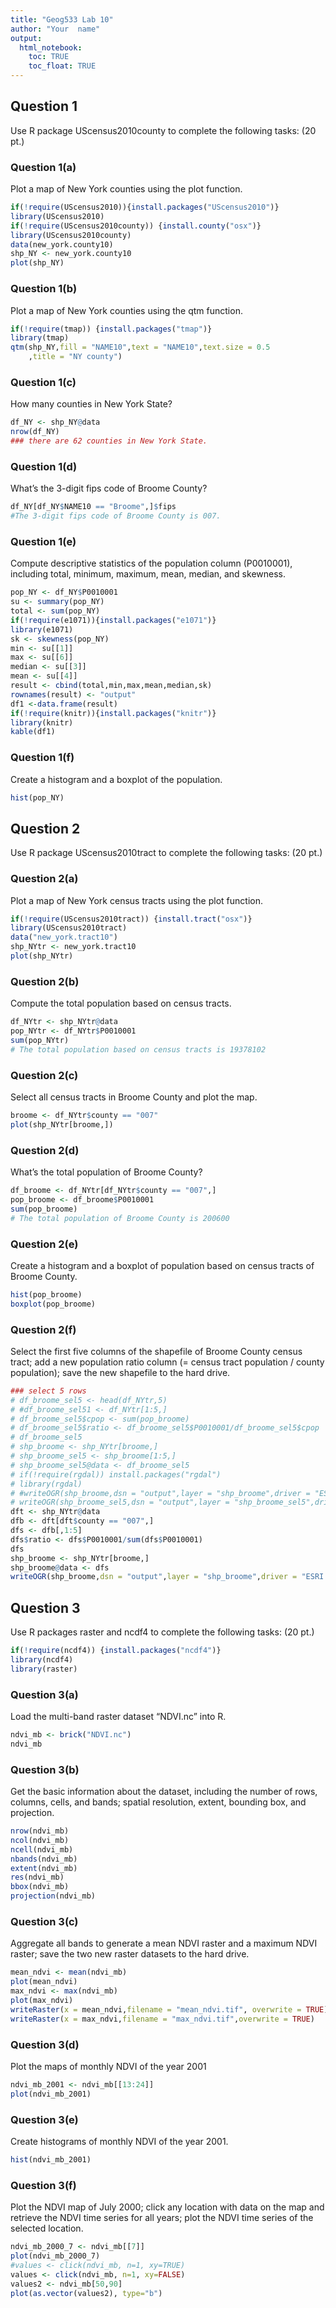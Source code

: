 ```yaml
---
title: "Geog533 Lab 10"
author: "Your  name"
output: 
  html_notebook:
    toc: TRUE
    toc_float: TRUE
---
```


## Question 1
Use R package UScensus2010county to complete the following tasks:  (20 pt.)

### Question 1(a)
Plot a map of New York counties using the plot function.
```r
if(!require(UScensus2010)){install.packages("UScensus2010")}
library(UScensus2010)
if(!require(UScensus2010county)) {install.county("osx")}
library(UScensus2010county)
data(new_york.county10)
shp_NY <- new_york.county10
plot(shp_NY)
```

### Question 1(b)	
Plot a map of New York counties using the qtm function.
```r
if(!require(tmap)) {install.packages("tmap")}
library(tmap)
qtm(shp_NY,fill = "NAME10",text = "NAME10",text.size = 0.5
    ,title = "NY county")
```


### Question 1(c)	
How many counties in New York State?
```r
df_NY <- shp_NY@data
nrow(df_NY)
### there are 62 counties in New York State.
```

### Question 1(d)	
What’s the 3-digit fips code of Broome County?
```r
df_NY[df_NY$NAME10 == "Broome",]$fips
#The 3-digit fips code of Broome County is 007.
```

### Question 1(e)	
Compute descriptive statistics of the population column (P0010001), including total, minimum, maximum, mean, median, and skewness. 
```r
pop_NY <- df_NY$P0010001
su <- summary(pop_NY)
total <- sum(pop_NY)
if(!require(e1071)){install.packages("e1071")}
library(e1071)
sk <- skewness(pop_NY)
min <- su[[1]]
max <- su[[6]]
median <- su[[3]]
mean <- su[[4]]
result <- cbind(total,min,max,mean,median,sk)
rownames(result) <- "output"
df1 <-data.frame(result)
if(!require(knitr)){install.packages("knitr")}
library(knitr)
kable(df1)
```

### Question 1(f)	
Create a histogram and a boxplot of the population.
```r
hist(pop_NY)
```


## Question 2
Use R package UScensus2010tract to complete the following tasks:    (20 pt.)


### Question 2(a)	
Plot a map of New York census tracts using the plot function.
```r
if(!require(UScensus2010tract)) {install.tract("osx")}
library(UScensus2010tract)
data("new_york.tract10")
shp_NYtr <- new_york.tract10
plot(shp_NYtr)
```

### Question 2(b)
Compute the total population based on census tracts.
```r
df_NYtr <- shp_NYtr@data
pop_NYtr <- df_NYtr$P0010001
sum(pop_NYtr)
# The total population based on census tracts is 19378102
```

### Question 2(c)
Select all census tracts in Broome County and plot the map. 
```r
broome <- df_NYtr$county == "007"
plot(shp_NYtr[broome,])
```

### Question 2(d)
What’s the total population of Broome County?
```r
df_broome <- df_NYtr[df_NYtr$county == "007",]
pop_broome <- df_broome$P0010001
sum(pop_broome)
# The total population of Broome County is 200600
```

### Question 2(e)
Create a histogram and a boxplot of population based on census tracts of Broome County.
```r
hist(pop_broome)
boxplot(pop_broome)
```

### Question 2(f)
Select the first five columns of the shapefile of Broome County census tract; add a new population ratio column (= census tract population / county population); save the new shapefile to the hard drive. 
```r
### select 5 rows
# df_broome_sel5 <- head(df_NYtr,5)
# #df_broome_sel51 <- df_NYtr[1:5,]
# df_broome_sel5$cpop <- sum(pop_broome)
# df_broome_sel5$ratio <- df_broome_sel5$P0010001/df_broome_sel5$cpop
# df_broome_sel5
# shp_broome <- shp_NYtr[broome,]
# shp_broome_sel5 <- shp_broome[1:5,]
# shp_broome_sel5@data <- df_broome_sel5
# if(!require(rgdal)) install.packages("rgdal")
# library(rgdal)
# #writeOGR(shp_broome,dsn = "output",layer = "shp_broome",driver = "ESRI Shapefile", overwrite_layer = TRUE)
# writeOGR(shp_broome_sel5,dsn = "output",layer = "shp_broome_sel5",driver = "ESRI Shapefile", overwrite_layer = TRUE)
dft <- shp_NYtr@data
dfb <- dft[dft$county == "007",]
dfs <- dfb[,1:5]
dfs$ratio <- dfs$P0010001/sum(dfs$P0010001)
dfs
shp_broome <- shp_NYtr[broome,]
shp_broome@data <- dfs
writeOGR(shp_broome,dsn = "output",layer = "shp_broome",driver = "ESRI Shapefile", overwrite_layer = TRUE)

```


## Question 3

Use R packages raster and ncdf4 to complete the following tasks:     (20 pt.)
```r
if(!require(ncdf4)) {install.packages("ncdf4")}
library(ncdf4)
library(raster)
```

### Question 3(a)		
Load the multi-band raster dataset “NDVI.nc” into R.
```r
ndvi_mb <- brick("NDVI.nc")
ndvi_mb
```

### Question 3(b)		
Get the basic information about the dataset, including the number of rows, columns, cells, and bands; spatial resolution, extent, bounding box, and projection.
```r
nrow(ndvi_mb)
ncol(ndvi_mb)
ncell(ndvi_mb)
nbands(ndvi_mb)
extent(ndvi_mb)
res(ndvi_mb)
bbox(ndvi_mb)
projection(ndvi_mb)

```

### Question 3(c)	
Aggregate all bands to generate a mean NDVI raster and a maximum NDVI raster; save the two new raster datasets to the hard drive. 
```r
mean_ndvi <- mean(ndvi_mb)
plot(mean_ndvi)
max_ndvi <- max(ndvi_mb)
plot(max_ndvi)
writeRaster(x = mean_ndvi,filename = "mean_ndvi.tif", overwrite = TRUE)
writeRaster(x = max_ndvi,filename = "max_ndvi.tif",overwrite = TRUE)
```

### Question 3(d)			
Plot the maps of monthly NDVI of the year 2001
```r
ndvi_mb_2001 <- ndvi_mb[[13:24]]
plot(ndvi_mb_2001)
```

### Question 3(e)	
Create histograms of monthly NDVI of the year 2001.
```r
hist(ndvi_mb_2001)
```

### Question 3(f)			
Plot the NDVI map of July 2000; click any location with data on the map and retrieve the NDVI time series for all years; plot the NDVI time series of the selected location. 
```r
ndvi_mb_2000_7 <- ndvi_mb[[7]]
plot(ndvi_mb_2000_7)
#values <- click(ndvi_mb, n=1, xy=TRUE) 
values <- click(ndvi_mb, n=1, xy=FALSE)
values2 <- ndvi_mb[50,90]
plot(as.vector(values2), type="b")
```

